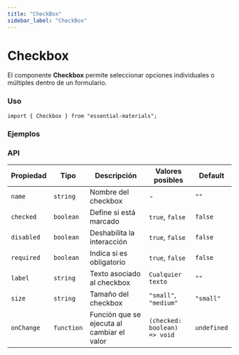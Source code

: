 ```yaml
---
title: "CheckBox"
sidebar_label: "CheckBox"
---
```



# Checkbox

El componente **Checkbox** permite seleccionar opciones individuales o múltiples dentro de un formulario.

### Uso

```tsx
import { Checkbox } from "essential-materials";
```

### Ejemplos

<CheckboxExamples />

### API

| Propiedad  | Tipo        | Descripción                               | Valores posibles           | Default    |
|------------|------------|-------------------------------------------|----------------------------|------------|
| `name`     | `string`   | Nombre del checkbox                      | -                          | `""`       |
| `checked`  | `boolean`  | Define si está marcado                    | `true`, `false`            | `false`    |
| `disabled` | `boolean`  | Deshabilita la interacción                 | `true`, `false`            | `false`    |
| `required` | `boolean`  | Indica si es obligatorio                   | `true`, `false`            | `false`    |
| `label`    | `string`   | Texto asociado al checkbox                 | `Cualquier texto`          | `""`       |
| `size`     | `string`   | Tamaño del checkbox                        | `"small"`, `"medium"` | `"small"` |
| `onChange` | `function` | Función que se ejecuta al cambiar el valor | `(checked: boolean) => void` | `undefined` |